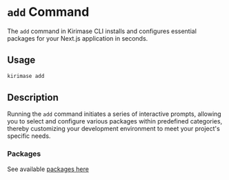 # `add` Command

The `add` command in Kirimase CLI installs and configures essential packages for your Next.js application in seconds.

## Usage

```bash copy
kirimase add
```

## Description

Running the `add` command initiates a series of interactive prompts, allowing you to select and configure various packages within predefined categories, thereby customizing your development environment to meet your project's specific needs.

### Packages

See available [ packages here ](../packages.mdx)
